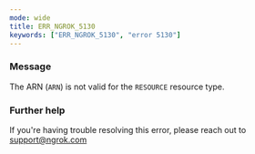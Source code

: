 ```yaml
---
mode: wide
title: ERR_NGROK_5130
keywords: ["ERR_NGROK_5130", "error 5130"]
---
```


### Message

The ARN (`ARN`) is not valid for the `RESOURCE` resource type.

### Further help

If you're having trouble resolving this error, please reach out to [support@ngrok.com](mailto:support@ngrok.com?subject=Help%20with%20ERR_NGROK_5130)
